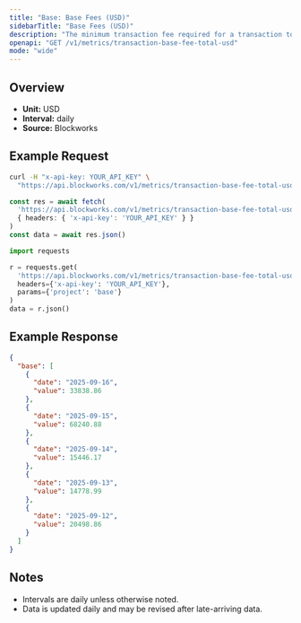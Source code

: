 ```yaml
---
title: "Base: Base Fees (USD)"
sidebarTitle: "Base Fees (USD)"
description: "The minimum transaction fee required for a transaction to be included in a block"
openapi: "GET /v1/metrics/transaction-base-fee-total-usd"
mode: "wide"
---
```


## Overview

- **Unit:** USD
- **Interval:** daily
- **Source:** Blockworks

## Example Request

<CodeGroup>

```bash cURL
curl -H "x-api-key: YOUR_API_KEY" \
  "https://api.blockworks.com/v1/metrics/transaction-base-fee-total-usd?project=base"
```

```typescript TypeScript
const res = await fetch(
  'https://api.blockworks.com/v1/metrics/transaction-base-fee-total-usd?project=base',
  { headers: { 'x-api-key': 'YOUR_API_KEY' } }
)
const data = await res.json()
```

```python Python
import requests

r = requests.get(
  'https://api.blockworks.com/v1/metrics/transaction-base-fee-total-usd',
  headers={'x-api-key': 'YOUR_API_KEY'},
  params={'project': 'base'}
)
data = r.json()
```

</CodeGroup>

## Example Response

```json
{
  "base": [
    {
      "date": "2025-09-16",
      "value": 33838.86
    },
    {
      "date": "2025-09-15",
      "value": 68240.88
    },
    {
      "date": "2025-09-14",
      "value": 15446.17
    },
    {
      "date": "2025-09-13",
      "value": 14778.99
    },
    {
      "date": "2025-09-12",
      "value": 20498.86
    }
  ]
}
```

## Notes
- Intervals are daily unless otherwise noted.
- Data is updated daily and may be revised after late-arriving data.